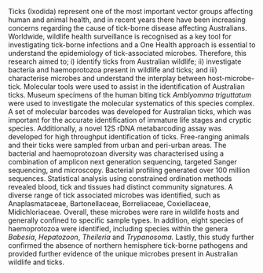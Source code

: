 Ticks (Ixodida) represent one of the most important vector groups affecting human and animal health, and in recent years there have been increasing concerns regarding the cause of tick-borne disease affecting Australians. Worldwide, wildlife health surveillance is recognised as a key tool for investigating tick-borne infections and a One Health approach is essential to understand the epidemiology of tick-associated microbes. Therefore, this research aimed to; i) identify ticks from Australian wildlife; ii) investigate bacteria and haemoprotozoa present in wildlife and ticks; and iii) characterise microbes and understand the interplay between host-microbe-tick. Molecular tools were used to assist in the identification of Australian ticks. Museum specimens of the human biting tick *Amblyomma triguttatum* were used to investigate the molecular systematics of this species complex. A set of molecular barcodes was developed for Australian ticks, which was important for the accurate identification of immature life stages and cryptic species. Additionally, a novel 12S rDNA metabarcoding assay was developed for high throughput identification of ticks. Free-ranging animals and their ticks were sampled from urban and peri-urban areas. The bacterial and haemoprotozoan diversity was characterised using a combination of amplicon next generation sequencing, targeted Sanger sequencing, and microscopy. Bacterial profiling generated over 100 million sequences. Statistical analysis using constrained ordination methods revealed blood, tick and tissues had distinct community signatures. A diverse range of tick associated microbes was identified, such as Anaplasmataceae, Bartonellaceae, Borreliaceae, Coxiellaceae, Midichloriaceae.  Overall, these microbes were rare in wildlife hosts and generally confined to specific sample types. In addition, eight species of haemoprotozoa were identified, including species within the genera *Babesia*, *Hepatozoon*, *Theileria* and *Trypanosoma.* Lastly, this study further confirmed the absence of northern hemisphere tick-borne pathogens and provided further evidence of the unique microbes present in Australian wildlife and ticks. 